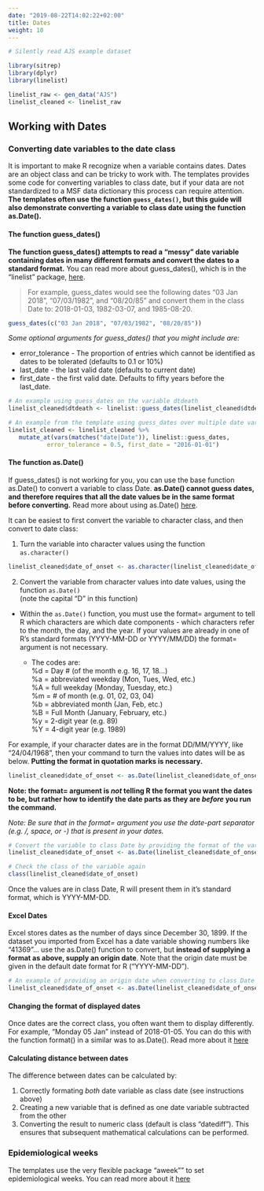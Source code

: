 ```yaml
---
date: "2019-08-22T14:02:22+02:00"
title: Dates
weight: 10
---
```


```r
# Silently read AJS example dataset

library(sitrep)
library(dplyr)
library(linelist)

linelist_raw <- gen_data("AJS")
linelist_cleaned <- linelist_raw
```


## Working with Dates

### Converting date variables to the date class
It is important to make R recognize when a variable contains dates. Dates are an object class and can be tricky to work with. The templates provides some code for converting variables to class date, but if your data are not standardized to a MSF data dictionary this process can require attention. **The templates often use the function `guess_dates()`, but this guide will also demonstrate converting a variable to class date using the function as.Date().** 

#### The function guess_dates() 

**The function guess_dates() attempts to read a "messy" date variable containing dates in many different formats and convert the dates to a standard format.** You can read more about guess_dates(), which is in the "linelist" package, [here](https://rdrr.io/github/reconhub/linelist/man/guess_dates.html).  

>For example, guess_dates would see the following dates "03 Jan 2018", "07/03/1982", and "08/20/85" and convert them in the class Date to: 2018-01-03, 1982-03-07, and 1985-08-20.  

```r
guess_dates(c("03 Jan 2018", "07/03/1982", "08/20/85"))
```

*Some optional arguments for guess_dates() that you might include are:*  

* error_tolerance - The proportion of entries which cannot be identified as dates to be tolerated (defaults to 0.1 or 10%)
* last_date - the last valid date (defaults to current date)  
* first_date - the first valid date. Defaults to fifty years before the last_date.


```r
# An example using guess_dates on the variable dtdeath
linelist_cleaned$dtdeath <- linelist::guess_dates(linelist_cleaned$dtdeath)

# An example from the template using guess_dates over multiple date variables, with piping, error tolerance of 50%, and the earliest accepted date of 1 Jan 2016.
linelist_cleaned <- linelist_cleaned %>%
   mutate_at(vars(matches("date|Date")), linelist::guess_dates,
           error_tolerance = 0.5, first_date = "2016-01-01")
```



#### The function as.Date()  

If guess_dates() is not working for you, you can use the base function as.Date() to convert a variable to class Date. **as.Date() cannot guess dates, and therefore requires that all the date values be in the same format before converting.** Read more about using as.Date() [here](https://www.stat.berkeley.edu/~s133/dates.html).

It can be easiest to first convert the variable to character class, and then convert to date class:  

  1. Turn the variable into character values using the function `as.character()`
```r
linelist_cleaned$date_of_onset <- as.character(linelist_cleaned$date_of_onset)
```
  2. Convert the variable from character values into date values, using the function `as.Date()`  
  (note the capital "D" in this function)  
  + Within the `as.Date()` function, you must use the format= argument to tell R which characters are which date components - which characters refer to the month, the day, and the year. If your values are already in one of R's standard formats (YYYY-MM-DD or YYYY/MM/DD) the format= argument is not necessary.  
    
    + The codes are:  
         %d = Day # (of the month e.g. 16, 17, 18...)  
         %a = abbreviated weekday (Mon, Tues, Wed, etc.)  
         %A = full weekday (Monday, Tuesday, etc.)  
         %m = # of month (e.g. 01, 02, 03, 04)  
         %b = abbreviated month (Jan, Feb, etc.)  
         %B = Full Month (January, February, etc.)  
         %y = 2-digit year  (e.g. 89)  
         %Y = 4-digit year  (e.g. 1989)  

For example, if your character dates are in the format DD/MM/YYYY, like "24/04/1968", then your command to turn the values into dates will be as below. **Putting the format in quotation marks is necessary.**  
```r
linelist_cleaned$date_of_onset <- as.Date(linelist_cleaned$date_of_onset, format = "%d/%m/%Y")
```
**Note: the format= argument is *not* telling R the format you want the dates to be, but rather how to identify the date parts as they are *before* you run the command.**  

*Note: Be sure that in the format= argument you use the date-part separator (e.g. /, space, or -) that is present in your dates.*

```r
# Convert the variable to class Date by providing the format of the variable
linelist_cleaned$date_of_onset <- as.Date(linelist_cleaned$date_of_onset, format="%Y-%m-%d")

# Check the class of the variable again
class(linelist_cleaned$date_of_onset)  
```
Once the values are in class Date, R will present them in it's standard format, which is YYYY-MM-DD.

#### Excel Dates

Excel stores dates as the number of days since December 30, 1899. If the dataset you imported from Excel has a date variable showing numbers like "41369"... use the as.Date() function to convert, but **instead of supplying a format as above, supply an origin date**. Note that the origin date must be given in the default date format for R ("YYYY-MM-DD").
```r
# An example of providing an origin date when converting to class Date
linelist_cleaned$date_of_onset <- as.Date(linelist_cleaned$date_of_onset, origin = "1899-12-30")
```

#### Changing the format of displayed dates 

Once dates are the correct class, you often want them to display differently. For example, "Monday 05 Jan" instead of 2018-01-05. You can do this with the function format() in a similar was to as.Date(). Read more about it [here](https://www.statmethods.net/input/dates.html) 

#### Calculating distance between dates

The difference between dates can be calculated by:  
  
  
1. Correctly formating *both* date variable as class date (see instructions above)  
2. Creating a new variable that is defined as one date variable subtracted from the other
3. Converting the result to numeric class (default is class "datediff"). This ensures that subsequent mathematical calculations can be performed.  

### Epidemiological weeks  

The templates use the very flexible package "aweek"" to set epidemiological weeks. You can read more about it [here](https://www.repidemicsconsortium.org/aweek/)
